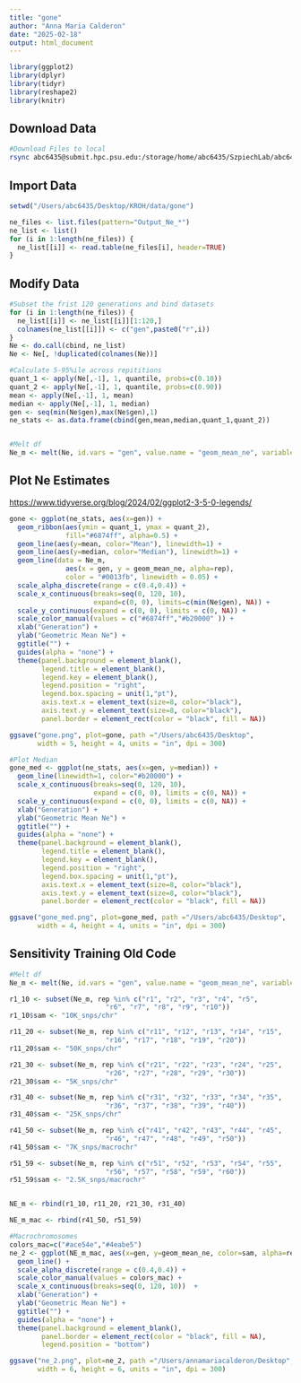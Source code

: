 ```yaml
---
title: "gone"
author: "Anna Maria Calderon"
date: "2025-02-18"
output: html_document
---
```


```r
library(ggplot2)
library(dplyr)
library(tidyr)
library(reshape2)
library(knitr)
```

## Download Data

```bash
#Download Files to local
rsync abc6435@submit.hpc.psu.edu:/storage/home/abc6435/SzpiechLab/abc6435/KROH/data/gone/results/Ne/* /Users/abc6435/Desktop/KROH/data/gone
```

## Import Data

```r
setwd("/Users/abc6435/Desktop/KROH/data/gone")

ne_files <- list.files(pattern="Output_Ne_*")
ne_list <- list()
for (i in 1:length(ne_files)) {
  ne_list[[i]] <- read.table(ne_files[i], header=TRUE)
}

```

## Modify Data

```r
#Subset the frist 120 generations and bind datasets
for (i in 1:length(ne_files)) {
  ne_list[[i]] <- ne_list[[i]][1:120,]
  colnames(ne_list[[i]]) <- c("gen",paste0("r",i))
}
Ne <- do.call(cbind, ne_list)
Ne <- Ne[, !duplicated(colnames(Ne))]

#Calculate 5-95%ile across repititions
quant_1 <- apply(Ne[,-1], 1, quantile, probs=c(0.10))
quant_2 <- apply(Ne[,-1], 1, quantile, probs=c(0.90))
mean <- apply(Ne[,-1], 1, mean)
median <- apply(Ne[,-1], 1, median)
gen <- seq(min(Ne$gen),max(Ne$gen),1)
ne_stats <- as.data.frame(cbind(gen,mean,median,quant_1,quant_2))


#Melt df
Ne_m <- melt(Ne, id.vars = "gen", value.name = "geom_mean_ne", variable.name = "rep")
```

## Plot Ne Estimates

<https://www.tidyverse.org/blog/2024/02/ggplot2-3-5-0-legends/>

```r
gone <- ggplot(ne_stats, aes(x=gen)) + 
  geom_ribbon(aes(ymin = quant_1, ymax = quant_2), 
              fill="#6874ff", alpha=0.5) +
  geom_line(aes(y=mean, color="Mean"), linewidth=1) +
  geom_line(aes(y=median, color="Median"), linewidth=1) +
  geom_line(data = Ne_m, 
              aes(x = gen, y = geom_mean_ne, alpha=rep), 
              color = "#0013fb", linewidth = 0.05) +
  scale_alpha_discrete(range = c(0.4,0.4)) +
  scale_x_continuous(breaks=seq(0, 120, 10),
                     expand=c(0, 0), limits=c(min(Ne$gen), NA)) +
  scale_y_continuous(expand = c(0, 0), limits = c(0, NA)) +
  scale_color_manual(values = c("#6874ff","#b20000" )) +
  xlab("Generation") +
  ylab("Geometric Mean Ne") +
  ggtitle("") +
  guides(alpha = "none") +
  theme(panel.background = element_blank(),
        legend.title = element_blank(),
        legend.key = element_blank(),
        legend.position = "right", 
        legend.box.spacing = unit(1,"pt"),
        axis.text.x = element_text(size=8, color="black"),
        axis.text.y = element_text(size=8, color="black"),
        panel.border = element_rect(color = "black", fill = NA))

ggsave("gone.png", plot=gone, path ="/Users/abc6435/Desktop",
       width = 5, height = 4, units = "in", dpi = 300)

#Plot Median
gone_med <- ggplot(ne_stats, aes(x=gen, y=median)) + 
  geom_line(linewidth=1, color="#b20000") +
  scale_x_continuous(breaks=seq(0, 120, 10),
                     expand = c(0, 0), limits = c(0, NA)) +
  scale_y_continuous(expand = c(0, 0), limits = c(0, NA)) +
  xlab("Generation") +
  ylab("Geometric Mean Ne") +
  ggtitle("") +
  guides(alpha = "none") +
  theme(panel.background = element_blank(),
        legend.title = element_blank(),
        legend.key = element_blank(),
        legend.position = "right", 
        legend.box.spacing = unit(1,"pt"),
        axis.text.x = element_text(size=8, color="black"),
        axis.text.y = element_text(size=8, color="black"),
        panel.border = element_rect(color = "black", fill = NA))

ggsave("gone_med.png", plot=gone_med, path ="/Users/abc6435/Desktop",
       width = 4, height = 4, units = "in", dpi = 300)

```

## Sensitivity Training Old Code

```r
#Melt df
Ne_m <- melt(Ne, id.vars = "gen", value.name = "geom_mean_ne", variable.name = "rep")

r1_10 <- subset(Ne_m, rep %in% c("r1", "r2", "r3", "r4", "r5", 
                        "r6", "r7", "r8", "r9", "r10"))
r1_10$sam <- "10K_snps/chr"

r11_20 <- subset(Ne_m, rep %in% c("r11", "r12", "r13", "r14", "r15", 
                        "r16", "r17", "r18", "r19", "r20"))
r11_20$sam <- "50K_snps/chr"

r21_30 <- subset(Ne_m, rep %in% c("r21", "r22", "r23", "r24", "r25", 
                        "r26", "r27", "r28", "r29", "r30"))
r21_30$sam <- "5K_snps/chr"

r31_40 <- subset(Ne_m, rep %in% c("r31", "r32", "r33", "r34", "r35", 
                        "r36", "r37", "r38", "r39", "r40"))
r31_40$sam <- "25K_snps/chr"

r41_50 <- subset(Ne_m, rep %in% c("r41", "r42", "r43", "r44", "r45", 
                        "r46", "r47", "r48", "r49", "r50"))
r41_50$sam <- "7K_snps/macrochr"

r51_59 <- subset(Ne_m, rep %in% c("r51", "r52", "r53", "r54", "r55", 
                        "r56", "r57", "r58", "r59", "r60"))
r51_59$sam <- "2.5K_snps/macrochr"


NE_m <- rbind(r1_10, r11_20, r21_30, r31_40)

NE_m_mac <- rbind(r41_50, r51_59)
```

```r
#Macrochromosomes
colors_mac=c("#ace54e","#4eabe5")
ne_2 <- ggplot(NE_m_mac, aes(x=gen, y=geom_mean_ne, color=sam, alpha=rep)) + 
  geom_line() +
  scale_alpha_discrete(range = c(0.4,0.4)) +
  scale_color_manual(values = colors_mac) +
  scale_x_continuous(breaks=seq(0, 120, 10))  +
  xlab("Generation") +
  ylab("Geometric Mean Ne") +
  ggtitle("") +
  guides(alpha = "none") +
  theme(panel.background = element_blank(),
        panel.border = element_rect(color = "black", fill = NA),
        legend.position = "bottom")

ggsave("ne_2.png", plot=ne_2, path ="/Users/annamariacalderon/Desktop",
       width = 6, height = 6, units = "in", dpi = 300)
```
